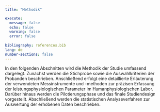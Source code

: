 ```yaml
---
title: "Methodik"

execute:
  message: false
  echo: false
  warning: false
  error: false
  
bibliography: references.bib
lang: de
number-sections: false
---
```


In den folgenden Abschnitten wird die Methodik der Studie umfassend dargelegt. Zunächst werden die Stichprobe sowie die Auswahlkriterien der Probanden beschrieben. Anschließend erfolgt eine detaillierte Erläuterung der verwendeten Messinstrumente und -methoden zur präzisen Erfassung der leistungsphysiologischen Parameter im Humanphysiologischen Labor. Darüber hinaus werden die Pilotierungsphase und das finale Studiendesign vorgestellt. Abschließend werden die statistischen Analyseverfahren zur Auswertung der erhobenen Daten beschrieben.